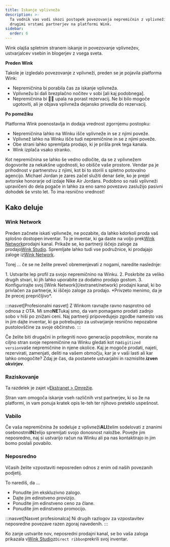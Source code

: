 ```yaml
---
title: Iskanje vplivneža
description: >-
  Ta vodnik vas vodi skozi postopek povezovanja nepremičnin z vplivneži in vsemi
  drugimi vrstami partnerjev na platformi Wink.
sidebar:
  order: 6
---
```


Wink olajša spletnim stranem iskanje in povezovanje vplivnežev, ustvarjalcev vsebin in blogerjev z vsega sveta.

**Preden Wink**

Takole je izgledalo povezovanje z vplivneži, preden se je pojavila platforma Wink:

* Nepremičnina bi porabila čas za iskanje vplivneža.
* Vplivnežu bi dali brezplačno nočitev v sobi \[ali kaj podobnega].
* Nepremičnina bi 🤞🏻 upala na porast rezervacij. Ne bi bilo mogoče ugotoviti, ali je objava vplivneža dejansko privedla do rezervacij.

**Po pomežiku**

Platforma Wink poenostavlja in dodaja vrednost zgornjemu postopku:

* Nepremičnina lahko na Winku išče vplivneže in se z njimi poveže.
* Vplivnež lahko na Winku išče tudi nepremičnine in se z njimi poveže.
* Obe strani lahko spremljata prodajo, ki je prišla prek tega kanala.
* Wink izplača vsako stranko.

Kot nepremičnina se lahko še vedno odločite, da se z vplivnežem dogovorite za nekakšne ugodnosti, ko obišče vaše prostore.
Vendar pa je prihodnost v partnerstvu z njimi, kot bi to storili s spletno potovalno agencijo.
Michael Jordan je zares začel služiti denar šele, ko je prejel avtorske honorarje od izdaje Nike Air Jordans. Podobno so naši vplivneži upravičeni do dela pogače in lahko za eno samo povezavo zaslužijo pasivni dohodek še vrsto let. To ima resnično vrednost!

## Kako deluje

### Wink Network

Preden začnete iskati vplivneže, ne pozabite, da lahko kdorkoli proda vaš splošno dostopen inventar.
To je inventar, ki ga daste na voljo prek[Wink Network](/extranet/network)prodajni kanal.
Prikaže se, ko partnerji iščejo zaloge za prodajo[Wink Studio](/studio/what-is-studio).
Spremljate lahko tudi vse podružnice, ki prodajajo zaloge iz[Wink Network](/extranet/network).

Torej ... če se ne želite preveč obremenjevati z nogami, naredite naslednje:

<Steps>
  1. Ustvarite lep profil za svojo nepremičnino na Winku.
  2. Poskrbite za veliko drugih stvari, ki jih lahko uporabite za dodatno prodajo gostom.
  3. Konfigurirajte svoj [Wink Network](/extranet/network) prodajni kanal, ki bo privlačen za partnerje, ki iščejo zaloge za prodajo. *Privzeto menimo, da je že precej prepričljivo*.
</Steps>


:::nasvet\[Profesionalni nasvet]
Z Winkom ravnajte ravno nasprotno od odnosa z OTA. Mi smo**NE**Tukaj smo, da vam pomagamo prodati zadnjo sobo v hiši po znižani ceni. Naj partnerji pripovedujejo zgodbe namesto vas in jim dajte inventar, ki ga potrebujejo za ustvarjanje resnično nepozabne pustolovščine za svoje občinstvo. :::

Če želite biti drugačni in pritegniti novo generacijo popotnikov, morate na ciljno stran svoje nepremičnine na Winku gledati kot na`digitized version`vaše nepremičnine in njene okolice.
Kaj je mogoče prodati, najeti, rezervirati, zamenjati, deliti na vašem območju, kar je v vaši lasti ali kar lahko omogočite? Zdaj je čas, da postanete ustvarjalni in razmislite.**izven okvirjev**.

### Raziskovanje

Ta razdelek je zajet v[Ekstranet > Omrežje](/extranet/network/#explore-network).

Stran vam omogoča iskanje vseh različnih vrst partnerjev, ki so že na platformi, in vam ponuja kratek opis le-teh ter njihovo preteklo uspešnost.

### Vabilo

Če vaša nepremičnina že sodeluje z vplivneži**ALI**želim sodelovati z znanimi osebnostmi**IN**želijo spremljati svojo donosnost naložbe.
Povejte jim neposredno, naj si ustvarijo račun na Winku ali pa nas kontaktirajo in jim bomo poslali povabilo.

### Neposredno

Včasih želite vzpostaviti neposreden odnos z enim od naših povezanih podjetij.

To narediš, da ...

* Ponudite jim ekskluzivno zalogo.
* Dajte jim edinstveno provizijo.
* Ponudite jim edinstveno ceno za člane.
* Ponudite jim edinstveno promocijo.

:::nasvet\[Nasvet profesionalca]
Ni drugih razlogov za vzpostavitev neposredne povezave razen zgoraj navedenih.
:::

Ko zanje ustvarite nov, neposredni prodajni kanal, se bo vaša zaloga prikazala v[Wink Studio](/studio/what-is-studio)z`Direct ribbon`prekrili svoj inventar.

